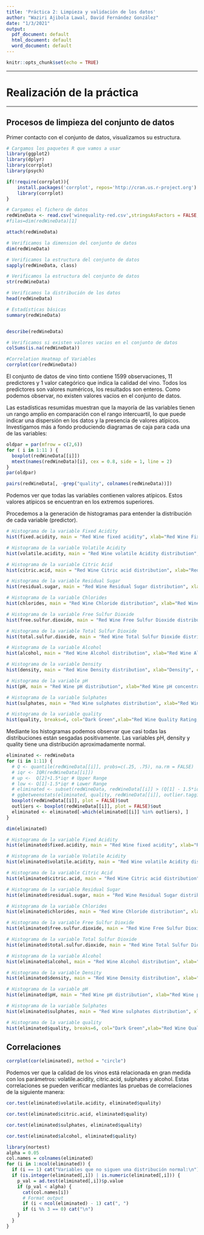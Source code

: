 ```yaml
---
title: 'Práctica 2: Limpieza y validación de los datos'
author: "Waziri Ajibola Lawal, David Fernández González"
date: "1/3/2021"
output:
  pdf_document: default
  html_document: default
  word_document: default
---
```


```r
knitr::opts_chunk$set(echo = TRUE)
```

******
# Realización de la práctica
******

## Procesos de limpieza del conjunto de datos

Primer contacto con el conjunto de datos, visualizamos su estructura.  

```r
# Cargamos los paquetes R que vamos a usar
library(ggplot2)
library(dplyr)
library(corrplot)
library(psych)

if(!require(corrplot)){
    install.packages('corrplot', repos='http://cran.us.r-project.org')
    library(corrplot)
}

# Cargamos el fichero de datos
redWineData <- read.csv('winequality-red.csv',stringsAsFactors = FALSE, header = TRUE)
#filas=dim(redWineData)[1]

attach(redWineData)

# Verificamos la dimension del conjunto de datos
dim(redWineData)

# Verificamos la estructura del conjunto de datos
sapply(redWineData, class)

# Verificamos la estructura del conjunto de datos
str(redWineData)

# Verificamos la distribución de los datos  
head(redWineData)
```

```r
# Estadísticas básicas
summary(redWineData)


describe(redWineData)

```

```r
# Verificamos si existen valores vacios en el conjunto de datos
colSums(is.na(redWineData))

#Correlation Heatmap of Variables
corrplot(cor(redWineData))

```

El conjunto de datos de vino tinto contiene 1599 observaciones, 11 predictores y 1 valor categórico que indica la calidad del vino. Todos los predictores son valores numéricos, los resultados son enteros. Como podemos observar, no existen valores vacios en el conjunto de datos.


Las estadísticas resumidas muestran que la mayoría de las variables tienen un rango amplio en comparación con el rango intercuartil, lo que puede indicar una dispersión en los datos y la presencia de valores atípicos. Investigamos más a fondo produciendo diagramas de caja para cada una de las variables:



```r
oldpar = par(mfrow = c(2,6))
for ( i in 1:11 ) {
  boxplot(redWineData[[i]])
  mtext(names(redWineData)[i], cex = 0.8, side = 1, line = 2)
}
par(oldpar)
```

```r
pairs(redWineData[, -grep("quality", colnames(redWineData))])
```

Podemos ver que todas las variables contienen valores atípicos. Estos valores atípicos se encuentran en los extremos superiores.

Procedemos a la generación de histogramas para entender la distribución de cada variable (predictor).

```r
# Histograma de la variable Fixed Acidity
hist(fixed.acidity, main = "Red Wine fixed acidity", xlab="Red Wine Fixed Acidity concentration", col="Blue")

# Histograma de la variable Volatile Acidity
hist(volatile.acidity, main = "Red Wine volatile Acidity distribution", xlab="Red Wine Volatile Acidity concentration", col="Orange")

# Histograma de la variable Citric Acid
hist(citric.acid, main = "Red Wine Citric acid distribution", xlab="Red Wine Citric Acid concentration", col="Yellow")

# Histograma de la variable Residual Sugar
hist(residual.sugar, main = "Red Wine Residual Sugar distribution", xlab="Red Wine Residual Sugar concentration", col="Green")

# Histograma de la variable Chlorides
hist(chlorides, main = "Red Wine Chloride distribution", xlab="Red Wine Chloride concentration", col="Cyan")

# Histograma de la variable Free Sulfur Dioxide
hist(free.sulfur.dioxide, main = "Red Wine Free Sulfur Dioxide distribution", xlab="Red Wine Free Sulfur Dioxide concentration", col="Violet")

# Histograma de la variable Total Sulfur Dioxide
hist(total.sulfur.dioxide, main = "Red Wine Total Sulfur Dioxide distribution", xlab="Red Wine Total Sulfur Dioxide concentration", col="Magenta")

# Histograma de la variable Alcohol
hist(alcohol, main = "Red Wine Alcohol distribution", xlab="Red Wine Alcohol concentration", col="Grey")

# Histograma de la variable Density
hist(density, main = "Red Wine Density distribution", xlab="Density", col="Red")

# Histograma de la variable pH
hist(pH, main = "Red Wine pH distribution", xlab="Red Wine pH concentration",col="Brown")

# Histograma de la variable Sulphates
hist(sulphates, main = "Red Wine sulphates distribution", xlab="Red Wine sulphates concentration", col="Dark Blue")

# Histograma de la variable quality
hist(quality, breaks=6, col="Dark Green",xlab="Red Wine Quality Rating, low=1 high=7", main="Red Wine Quality  distribution")
```

Mediante los histogramas podemos observar que casi todas las distribuciones están sesgadas positivamente. Las variables pH, density y quality tiene una distribución aproximadamente normal.

```r
eliminated <- redWineData
for (i in 1:11) {
  # Q <- quantile(redWineData[[i]], probs=c(.25, .75), na.rm = FALSE)
  # iqr <- IQR(redWineData[[i]])
  # up <-  Q[2]+1.5*iqr # Upper Range
  # low <- Q[1]-1.5*iqr # Lower Range
  # eliminated <- subset(redWineData, redWineData[[i]] > (Q[1] - 1.5*iqr) & redWineData[[i]] < (Q[2]+1.5*iqr))
  # ggbetweenstats(eliminated, quality, redWineData[[i]], outlier.tagging = TRUE)
  boxplot(redWineData[[i]], plot = FALSE)$out
  outliers <- boxplot(redWineData[[i]], plot = FALSE)$out
  eliminated <- eliminated[-which(eliminated[[i]] %in% outliers), ]
}

dim(eliminated)
```

```r
# Histograma de la variable Fixed Acidity
hist(eliminated$fixed.acidity, main = "Red Wine fixed acidity", xlab="Red Wine Fixed Acidity concentration", col="Blue")

# Histograma de la variable Volatile Acidity
hist(eliminated$volatile.acidity, main = "Red Wine volatile Acidity distribution", xlab="Red Wine Volatile Acidity concentration", col="Orange")

# Histograma de la variable Citric Acid
hist(eliminated$citric.acid, main = "Red Wine Citric acid distribution", xlab="Red Wine Citric Acid concentration", col="Yellow")

# Histograma de la variable Residual Sugar
hist(eliminated$residual.sugar, main = "Red Wine Residual Sugar distribution", xlab="Red Wine Residual Sugar concentration", col="Green")

# Histograma de la variable Chlorides
hist(eliminated$chlorides, main = "Red Wine Chloride distribution", xlab="Red Wine Chloride concentration", col="Cyan")

# Histograma de la variable Free Sulfur Dioxide
hist(eliminated$free.sulfur.dioxide, main = "Red Wine Free Sulfur Dioxide distribution", xlab="Red Wine Free Sulfur Dioxide concentration", col="Violet")

# Histograma de la variable Total Sulfur Dioxide
hist(eliminated$total.sulfur.dioxide, main = "Red Wine Total Sulfur Dioxide distribution", xlab="Red Wine Total Sulfur Dioxide concentration", col="Magenta")

# Histograma de la variable Alcohol
hist(eliminated$alcohol, main = "Red Wine Alcohol distribution", xlab="Red Wine Alcohol concentration", col="Grey")

# Histograma de la variable Density
hist(eliminated$density, main = "Red Wine Density distribution", xlab="Density", col="Red")

# Histograma de la variable pH
hist(eliminated$pH, main = "Red Wine pH distribution", xlab="Red Wine pH concentration",col="Brown")

# Histograma de la variable Sulphates
hist(eliminated$sulphates, main = "Red Wine sulphates distribution", xlab="Red Wine sulphates concentration", col="Dark Blue")

# Histograma de la variable quality
hist(eliminated$quality, breaks=6, col="Dark Green",xlab="Red Wine Quality Rating, low=1 high=7", main="Red Wine Quality  distribution")
```

## Correlaciones

```r
corrplot(cor(eliminated), method = "circle")
```

Podemos ver que la calidad de los vinos está relacionada en gran medida con los parámetros: volatile.acidity, citric.acid, sulphates y alcohol. Estas correlaciones se pueden verificar mediantes las pruebas de correlaciones de la siguiente manera:

```r
cor.test(eliminated$volatile.acidity, eliminated$quality)

cor.test(eliminated$citric.acid, eliminated$quality)

cor.test(eliminated$sulphates, eliminated$quality)

cor.test(eliminated$alcohol, eliminated$quality)
```
```r
library(nortest)
alpha = 0.05
col.names = colnames(eliminated)
for (i in 1:ncol(eliminated)) {
  if (i == 1) cat("Variables que no siguen una distribución normal:\n")
  if (is.integer(eliminated[,i]) | is.numeric(eliminated[,i])) {
    p_val = ad.test(eliminated[,i])$p.value
    if (p_val < alpha) {
      cat(col.names[i])
      # Format output
      if (i < ncol(eliminated) - 1) cat(", ")
      if (i %% 3 == 0) cat("\n")
    }
  }
}
```


